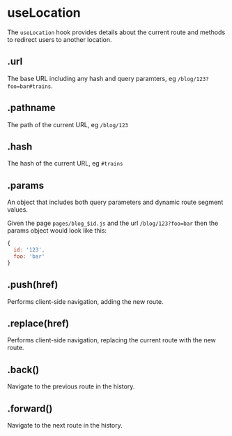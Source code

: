 <Metadata
  title='Reference: useLocation'
  description='API Reference for the useLocation hook in Firebolt.'
/>

# useLocation

The `useLocation` hook provides details about the current route and methods to redirect users to another location.

## .url

The base URL including any hash and query paramters, eg `/blog/123?foo=bar#trains`.

## .pathname

The path of the current URL, eg `/blog/123`

## .hash

The hash of the current URL, eg `#trains`

## .params

An object that includes both query parameters and dynamic route segment values.

Given the page `pages/blog_$id.js` and the url `/blog/123?foo=bar` then the params object would look like this:

```js
{
  id: '123',
  foo: 'bar'
}
```

## .push(href)

Performs client-side navigation, adding the new route.

## .replace(href)

Performs client-side navigation, replacing the current route with the new route.

## .back()

Navigate to the previous route in the history.

## .forward()

Navigate to the next route in the history.
